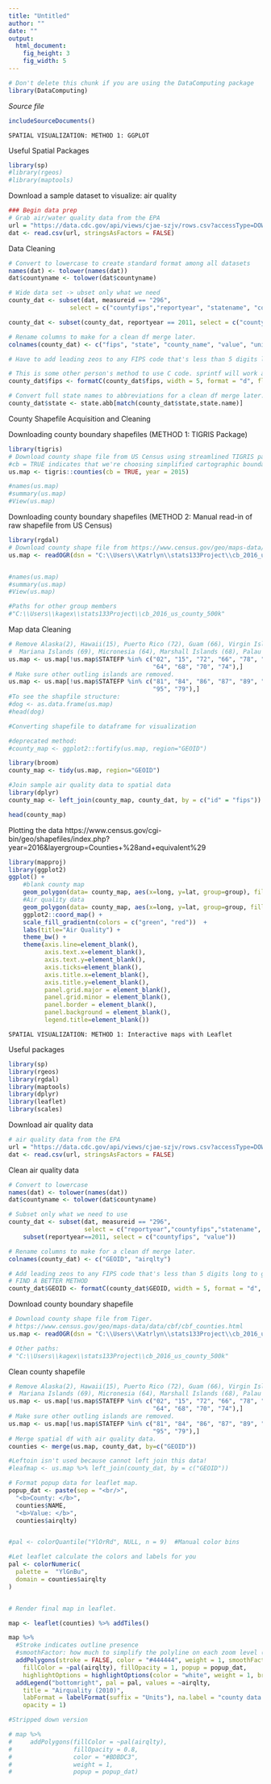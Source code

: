 ```yaml
---
title: "Untitled"
author: ""
date: ""
output: 
  html_document:
    fig_height: 3
    fig_width: 5
---
```

<!-- Don't edit in between this line and the one below -->
```r
# Don't delete this chunk if you are using the DataComputing package
library(DataComputing)
```
*Source file* 
```r
includeSourceDocuments()
```
<!-- Don't edit the material above this line -->

~~~~~~~~~~~~~~~~~~~~~~~~~~~~~~~~~~~~~~~~~
SPATIAL VISUALIZATION: METHOD 1: GGPLOT
~~~~~~~~~~~~~~~~~~~~~~~~~~~~~~~~~~~~~~~~~

Useful Spatial Packages
```r
library(sp)
#library(rgeos)
#library(maptools)
```

Download a sample dataset to visualize: air quality 
```r
### Begin data prep
# Grab air/water quality data from the EPA
url = "https://data.cdc.gov/api/views/cjae-szjv/rows.csv?accessType=DOWNLOAD"
dat <- read.csv(url, stringsAsFactors = FALSE)
```

Data Cleaning
```r
# Convert to lowercase to create standard format among all datasets
names(dat) <- tolower(names(dat))
dat$countyname <- tolower(dat$countyname)

# Wide data set -> ubset only what we need
county_dat <- subset(dat, measureid == "296", 
                 select = c("countyfips","reportyear", "statename", "countyname", "value", "unitname"))

county_dat <- subset(county_dat, reportyear == 2011, select = c("countyfips","statename", "countyname", "value", "unitname"))

# Rename columns to make for a clean df merge later.
colnames(county_dat) <- c("fips", "state", "county_name", "value", "unitname")

# Have to add leading zeos to any FIPS code that's less than 5 digits long to get a good match.

# This is some other person's method to use C code. sprintf will work as well.
county_dat$fips <- formatC(county_dat$fips, width = 5, format = "d", flag = "0")

# Convert full state names to abbreviations for a clean df merge later.
county_dat$state <- state.abb[match(county_dat$state,state.name)]

```

County Shapefile Acquisition and Cleaning

Downloading county boundary shapefiles (METHOD 1: TIGRIS Package)
```r
library(tigris)
# Download county shape file from US Census using streamlined TIGRIS package. 
#cb = TRUE indicates that we're choosing simplified cartographic boundaries
us.map <- tigris::counties(cb = TRUE, year = 2015)

#names(us.map)
#summary(us.map)
#View(us.map)

```

Downloading county boundary shapefiles (METHOD 2: Manual read-in of raw shapefile from US Census)
```r
library(rgdal)
# Download county shape file from https://www.census.gov/geo/maps-data/data/tiger.html
us.map <- readOGR(dsn = "C:\\Users\\Katrlyn\\stats133Project\\cb_2016_us_county_500k", layer = "cb_2016_us_county_500k", stringsAsFactors = FALSE)


#names(us.map)
#summary(us.map)
#View(us.map)

#Paths for other group members
#"C:\\Users\\kagex\\stats133Project\\cb_2016_us_county_500k"
```

Map data Cleaning
```r
# Remove Alaska(2), Hawaii(15), Puerto Rico (72), Guam (66), Virgin Islands (78), American Samoa (60)
#  Mariana Islands (69), Micronesia (64), Marshall Islands (68), Palau (70), Minor Islands (74)
us.map <- us.map[!us.map$STATEFP %in% c("02", "15", "72", "66", "78", "60", "69",
                                        "64", "68", "70", "74"),]
# Make sure other outling islands are removed.
us.map <- us.map[!us.map$STATEFP %in% c("81", "84", "86", "87", "89", "71", "76",
                                        "95", "79"),]
#To see the shapfile structure:
#dog <- as.data.frame(us.map)
#head(dog)

#Converting shapefile to dataframe for visualization

#deprecated method:
#county_map <- ggplot2::fortify(us.map, region="GEOID")

library(broom)
county_map <- tidy(us.map, region="GEOID")

#Join sample air quality data to spatial data
library(dplyr)
county_map <- left_join(county_map, county_dat, by = c("id" = "fips"))

head(county_map)
```

Plotting the data
https://www.census.gov/cgi-bin/geo/shapefiles/index.php?year=2016&layergroup=Counties+%28and+equivalent%29

```r
library(mapproj)
library(ggplot2)
ggplot() +
    #blank county map
    geom_polygon(data= county_map, aes(x=long, y=lat, group=group), fill = "white", color="black", size=0.25) +
    #Air quality data
    geom_polygon(data= county_map, aes(x=long, y=lat, group=group, fill = value), color="black", size=0.25) +
    ggplot2::coord_map() +
    scale_fill_gradientn(colors = c("green", "red"))  +
    labs(title="Air Quality") + 
    theme_bw() +
    theme(axis.line=element_blank(),
          axis.text.x=element_blank(),
          axis.text.y=element_blank(),
          axis.ticks=element_blank(),
          axis.title.x=element_blank(),
          axis.title.y=element_blank(),
          panel.grid.major = element_blank(),
          panel.grid.minor = element_blank(),
          panel.border = element_blank(),
          panel.background = element_blank(),
          legend.title=element_blank())
```

~~~~~~~~~~~~~~~~~~~~~~~~~~~~~~~~~~~~~~~~~
SPATIAL VISUALIZATION: METHOD 1: Interactive maps with Leaflet
~~~~~~~~~~~~~~~~~~~~~~~~~~~~~~~~~~~~~~~~~

Useful packages
```r
library(sp)
library(rgeos)
library(rgdal)
library(maptools)
library(dplyr)
library(leaflet)
library(scales)
```

Download air quality data 
```r
# air quality data from the EPA
url = "https://data.cdc.gov/api/views/cjae-szjv/rows.csv?accessType=DOWNLOAD"
dat <- read.csv(url, stringsAsFactors = FALSE)
```

Clean air quality data
```r
# Convert to lowercase
names(dat) <- tolower(names(dat))
dat$countyname <- tolower(dat$countyname)

# Subset only what we need to use
county_dat <- subset(dat, measureid == "296", 
                     select = c("reportyear","countyfips","statename", "countyname", "value", "unitname")) %>%
    subset(reportyear==2011, select = c("countyfips", "value"))

# Rename columns to make for a clean df merge later.
colnames(county_dat) <- c("GEOID", "airqlty")

# Add leading zeos to any FIPS code that's less than 5 digits long to get a good match.
# FIND A BETTER METHOD
county_dat$GEOID <- formatC(county_dat$GEOID, width = 5, format = "d", flag = "0")
```

Download county boundary shapefile
```r
# Download county shape file from Tiger.
# https://www.census.gov/geo/maps-data/data/cbf/cbf_counties.html
us.map <- readOGR(dsn = "C:\\Users\\Katrlyn\\stats133Project\\cb_2016_us_county_500k", layer = "cb_2016_us_county_500k", stringsAsFactors = FALSE)

# Other paths:
# "C:\\Users\\kagex\\stats133Project\\cb_2016_us_county_500k"
```

Clean county shapefile 
```r
# Remove Alaska(2), Hawaii(15), Puerto Rico (72), Guam (66), Virgin Islands (78), American Samoa (60)
#  Mariana Islands (69), Micronesia (64), Marshall Islands (68), Palau (70), Minor Islands (74)
us.map <- us.map[!us.map$STATEFP %in% c("02", "15", "72", "66", "78", "60", "69",
                                        "64", "68", "70", "74"),]
# Make sure other outling islands are removed.
us.map <- us.map[!us.map$STATEFP %in% c("81", "84", "86", "87", "89", "71", "76",
                                        "95", "79"),]
# Merge spatial df with air quality data.
counties <- merge(us.map, county_dat, by=c("GEOID"))

#Leftoin isn't used because cannot left join this data! 
#leafmap <- us.map %>% left_join(county_dat, by = c("GEOID"))

# Format popup data for leaflet map.
popup_dat <- paste(sep = "<br/>",
  "<b>County: </b>", 
  counties$NAME, 
  "<b>Value: </b>", 
  counties$airqlty)


#pal <- colorQuantile("YlOrRd", NULL, n = 9)  #Manual color bins

#Let leaflet calculate the colors and labels for you 
pal <- colorNumeric(
  palette =  "YlGnBu",
  domain = counties$airqlty
)


# Render final map in leaflet.

map <- leaflet(counties) %>% addTiles()

map %>% 
  #Stroke indicates outline presence
  #smoothFactor: how much to simplify the polyline on each zoom level (more means better performance and less accurate representation)
  addPolygons(stroke = FALSE, color = "#444444", weight = 1, smoothFactor = 0.5, opacity = 1, 
    fillColor = ~pal(airqlty), fillOpacity = 1, popup = popup_dat, 
    highlightOptions = highlightOptions(color = "white", weight = 1, bringToFront = TRUE)) %>%
  addLegend("bottomright", pal = pal, values = ~airqlty,
    title = "Airquality (2010)",
    labFormat = labelFormat(suffix = "Units"), na.label = "county data missing",
    opacity = 1)

#Stripped down version

# map %>% 
#     addPolygons(fillColor = ~pal(airqlty), 
#                 fillOpacity = 0.8, 
#                 color = "#BDBDC3", 
#                 weight = 1,
#                 popup = popup_dat)

```

